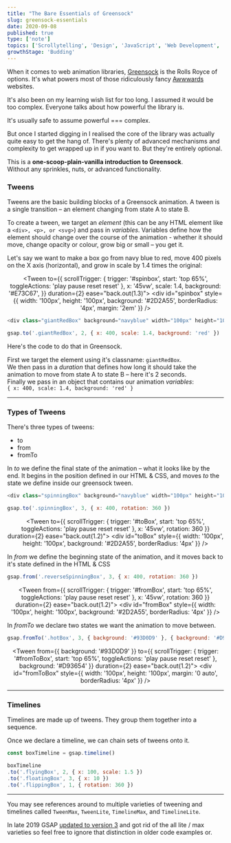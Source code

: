 ```yaml
---
title: "The Bare Essentials of Greensock"
slug: greensock-essentials
date: 2020-09-08
published: true
type: ['note']
topics: ['Scrollytelling', 'Design', 'JavaScript', 'Web Development', 'Greensock']
growthStage: 'Budding'
---
```


<IntroParagraph>

When it comes to web animation libraries,  [Greensock](https://greensock.com/) is the Rolls Royce of options. It's what powers most of those ridiculously fancy [Awwwards](https://www.awwwards.com/) websites.

</IntroParagraph>

<p>It's also been on my learning wish list for too long. I assumed it would be too complex. Everyone talks about how powerful the library is.

It's usually safe to assume powerful === complex.

But once I started digging in I realised the core of the library was actually quite easy to get the hang of. There's plenty of advanced mechanisms and complexity to get wrapped up in if you want to. But they're entirely optional.

This is a **one-scoop-plain-vanilla introduction to Greensock**.  
Without any sprinkles, nuts, or advanced functionality.</p>

<GsapScroller />

<h3>Tweens</h3>

<p>
Tweens are the basic building blocks of a Greensock animation. A tween is a single transition – an element changing from state A to state B.

To create a tween, we target an _element_ (this can be any HTML element like a `<div>, <p>, or <svg>`) and pass in _variables_.
Variables define how the element should change over the course of the animation - whether it should move, change opacity or colour, grow big or small – you get it.

Let's say we want to make a box go from navy blue to red, move 400 pixels on the X axis (horizontal), and grow in scale by 1.4 times the original:
</p>

<Center>

<Tween to={{
    scrollTrigger: {
        trigger: '#spinbox',
        start: 'top 65%',
        toggleActions: 'play pause reset reset'
    },
        x: '45vw',
        scale: 1.4,
        background: '#E73C67',
    }} duration={2} ease="back.out(1.3)">
    <div id="spinbox" style={{ width: '100px', height: '100px', background: '#2D2A55', borderRadius: '4px', margin: '2em' }} />
</Tween>

</Center>

```js
<div class="giantRedBox" background="navyblue" width="100px" height="100px" />

gsap.to('.giantRedBox', 2, { x: 400, scale: 1.4, background: 'red' })
```

<p>

Here's the code to do that in Greensock.

</p>

<p>

First we target the element using it's classname: `giantRedBox`.  
We then pass in a _duration_ that defines how long it should take the animation to move from state A to state B – here it's 2 seconds.  
Finally we pass in an object that contains our animation _variables_:  
`{ x: 400, scale: 1.4, background: 'red' }`

</p>

---

### Types of Tweens

There's three types of tweens:
<ul>
<li>to</li>
<li>from</li>
<li>fromTo</li>
</ul>

In *to* we define the final state of the animation – what it looks like by the end.
It begins in the position defined in our HTML & CSS, and moves _to_ the state we define inside our greensock tween.

```js
<div class="spinningBox" background="navyblue" width="100px" height="100px" />

gsap.to('.spinningBox', 3, { x: 400, rotation: 360 })
```
<Center>

<Tween to={{
    scrollTrigger: {
        trigger: '#toBox',
        start: 'top 65%',
        toggleActions: 'play pause reset reset'
    },
        x: '45vw',
        rotation: 360
    }} duration={2} ease="back.out(1.2)">
    <div id="toBox" style={{ width: '100px', height: '100px', background: '#2D2A55', borderRadius: '4px' }} />
</Tween>

</Center>

In *from* we define the beginning state of the animation, and it moves back to it's state defined in the HTML & CSS

```js
gsap.from('.reverseSpinningBox', 3, { x: 400, rotation: 360 })
```

<Center>

<Tween from={{
    scrollTrigger: {
        trigger: '#fromBox',
        start: 'top 65%',
        toggleActions: 'play pause reset reset'
    },
        x: '45vw',
        rotation: 360
    }} duration={2} ease="back.out(1.2)">
    <div id="fromBox" style={{ width: '100px', height: '100px', background: '#2D2A55', borderRadius: '4px' }} />
</Tween>

</Center>

In *fromTo* we declare two states we want the animation to move between.

```js
gsap.fromTo('.hotBox', 3, { background: '#93D0D9' }, { background: '#D93654' })
```

<Center>

<Tween from={{ background: '#93D0D9' }} to={{
    scrollTrigger: {
        trigger: '#fromToBox',
        start: 'top 65%',
        toggleActions: 'play pause reset reset'
    },
        background: '#D93654'
    }} duration={2} ease="back.out(1.2)">
    <div id="fromToBox" style={{ width: '100px', height: '100px', margin: '0 auto', borderRadius: '4px' }} />
</Tween>

</Center>

---

### Timelines
Timelines are made up of tweens.
They group them together into a sequence.

Once we declare a timeline, we can chain sets of tweens onto it.

```js
const boxTimeline = gsap.timeline()

boxTimeline
.to('.flyingBox', 2, { x: 100, scale: 1.5 })
.to('.floatingBox', 3, { x: 10 })
.to('.flippingBox', 1, { rotation: 360 })
```

---

You may see references around to multiple varieties of tweening and timelines called `TweenMax`, `TweenLite`, `TimelineMax`, and `TimelineLite`.  

In late 2019 GSAP [updated to version 3](https://greensock.com/3-release-notes) and got rid of the all lite / max varieties so feel free to ignore that distinction in older code examples or.

<br />